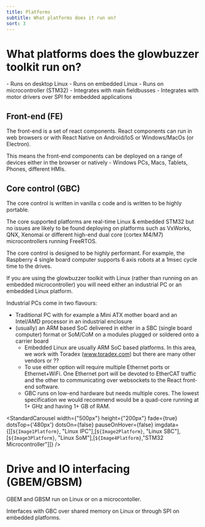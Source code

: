 ```yaml
---
title: Platforms
subtitle: What platforms does it run on?
sort: 3
---
```




# What platforms does the glowbuzzer toolkit run on?

<Tldr>
    - Runs on desktop Linux
    - Runs on embedded Linux
    - Runs on microcontroller (STM32)
    - Integrates with main fieldbusses
    - Integrates with motor drivers over SPI for embedded applications
</Tldr>


## Front-end (FE)

The front-end is a set of react components. React components can run in web browsers or with React Native on Android/IoS or Windows/MacOs (or Electron).

This means the front-end components can be deployed on a range of devices either in the browser or natively - Windows PCs, Macs, Tablets, Phones, different HMIs.

## Core control (GBC)
The core control is written in vanilla c code and is written to be highly portable.

The core supported platforms are real-time Linux & embedded STM32 but no issues are likely to be found deploying on platforms such as VxWorks, QNX, Xenomai or different high-end dual core (cortex M4/M7) microcontrollers running FreeRTOS.

The core control is designed to be highly performant. For example, the Raspberry 4 single board computer supports 6 axis robots at a 1msec cycle time to the drives.

If you are using the glowbuzzer toolkit with Linux (rather than running on an embedded microcontroller) you will need either an industrial PC or an embedded Linux platform.

Industrial PCs come in two flavours:
* Traditional PC with for example a Mini ATX mother board and an Intel/AMD processor in an industrial enclosure
* (usually) an ARM based SoC delivered in either in a SBC (single board computer) format or SoM/CoM on a modules plugged or soldered onto a carrier board
  * Embedded Linux are usually ARM SoC based platforms. In this area, we work with Toradex (www.toradex.com) but there are many other vendors or ??
  * To use either option will require multiple Ethernet ports or Ethernet+WiFi. One Ethernet port will be devoted to EtherCAT traffic and the other to communicating over websockets to the React front-end software.
  * GBC runs on low-end hardware but needs multiple cores. The lowest specification we would recommend would be a quad-core running at 1+ GHz and having 1+ GB of RAM.


<StandardCarousel width={"500px"} height={"200px"} fade={true} dotsTop={'480px'} dotsOn={false} pauseOnHover={false} imgdata={[[`${Image1Platform}`, "Linux IPC"],[`${Image2Platform}`, "Linux SBC"],[`${Image3Platform}`, "Linux SoM"],[`${Image4Platform}`,"STM32 Microcontroller"]]} />

# Drive and IO interfacing (GBEM/GBSM)

GBEM and GBSM run on Linux or on a microcontoller.

Interfaces with GBC over shared memory on Linux or through SPI on embedded platforms.
